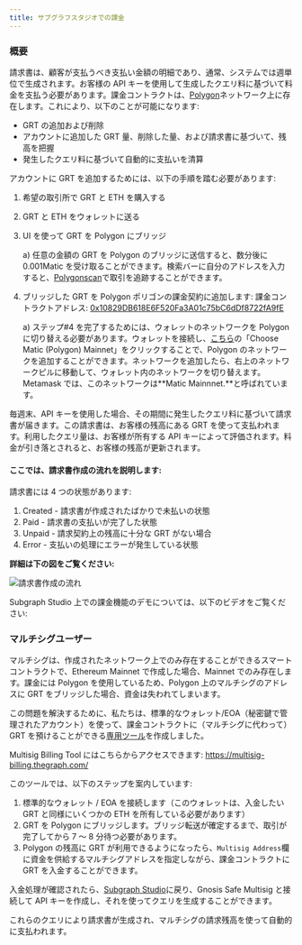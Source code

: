 ```yaml
---
title: サブグラフスタジオでの課金
---
```


### 概要

請求書は、顧客が支払うべき支払い金額の明細であり、通常、システムでは週単位で生成されます。お客様の API キーを使用して生成したクエリ料に基づいて料金を支払う必要があります。課金コントラクトは、[Polygon](https://polygon.technology/)ネットワーク上に存在します。これにより、以下のことが可能になります:

- GRT の追加および削除
- アカウントに追加した GRT 量、削除した量、および請求書に基づいて、残高を把握
- 発生したクエリ料に基づいて自動的に支払いを清算

アカウントに GRT を追加するためには、以下の手順を踏む必要があります:

1. 希望の取引所で GRT と ETH を購入する
2. GRT と ETH をウォレットに送る
3. UI を使って GRT を Polygon にブリッジ

   a) 任意の金額の GRT を Polygon のブリッジに送信すると、数分後に 0.001Matic を受け取ることができます。検索バーに自分のアドレスを入力すると、[Polygonscan](https://polygonscan.com/)で取引を追跡することができます。

4. ブリッジした GRT を Polygon ポリゴンの課金契約に追加します: 課金コントラクトアドレス: [0x10829DB618E6F520Fa3A01c75bC6dDf8722fA9fE](https://polygonscan.com/address/0x10829DB618E6F520Fa3A01c75bC6dDf8722fA9fE)

   a) ステップ#4 を完了するためには、ウォレットのネットワークを Polygon に切り替える必要があります。ウォレットを接続し、[こちら](https://chainlist.org/)の「Choose Matic (Polygon) Mainnet」をクリックすることで、Polygon のネットワークを追加することができます。ネットワークを追加したら、右上のネットワークピルに移動して、ウォレット内のネットワークを切り替えます。Metamask では、このネットワークは**Matic Mainnnet.**と呼ばれています。

毎週末、API キーを使用した場合、その期間に発生したクエリ料に基づいて請求書が届きます。この請求書は、お客様の残高にある GRT を使って支払われます。利用したクエリ量は、お客様が所有する API キーによって評価されます。料金が引き落とされると、お客様の残高が更新されます。

#### ここでは、請求書作成の流れを説明します:

請求書には 4 つの状態があります:

1. Created - 請求書が作成されたばかりで未払いの状態
2. Paid - 請求書の支払いが完了した状態
3. Unpaid - 請求契約上の残高に十分な GRT がない場合
4. Error - 支払いの処理にエラーが発生している状態

**詳細は下の図をご覧ください:**

![請求書作成の流れ](/img/billing-flow.png)

Subgraph Studio 上での課金機能のデモについては、以下のビデオをご覧ください:

<VideoEmbed youtube="UrfIpm-Vlgs" />

### マルチシグユーザー

マルチシグは、作成されたネットワーク上でのみ存在することができるスマートコントラクトで、Ethereum Mainnet で作成した場合、Mainnet でのみ存在します。課金には Polygon を使用しているため、Polygon 上のマルチシグのアドレスに GRT をブリッジした場合、資金は失われてしまいます。

この問題を解決するために、私たちは、標準的なウォレット/EOA（秘密鍵で管理されたアカウント）を使って、課金コントラクトに（マルチシグに代わって）GRT を預けることができる[専用ツール](https://multisig-billing.thegraph.com/)を作成しました。

Multisig Billing Tool にはこちらからアクセスできます: https://multisig-billing.thegraph.com/

このツールでは、以下のステップを案内しています:

1. 標準的なウォレット / EOA を接続します（このウォレットは、入金したい GRT と同様にいくつかの ETH を所有している必要があります）
2. GRT を Polygon にブリッジします。ブリッジ転送が確定するまで、取引が完了してから 7 ～ 8 分待つ必要があります。
3. Polygon の残高に GRT が利用できるようになったら、`Multisig Address`欄に資金を供給するマルチシグアドレスを指定しながら、課金コントラクトに GRT を入金することができます。

入金処理が確認されたら、[Subgraph Studio](https://thegraph.com/studio/)に戻り、Gnosis Safe Multisig と接続して API キーを作成し、それを使ってクエリを生成することができます。

これらのクエリにより請求書が生成され、マルチシグの請求残高を使って自動的に支払われます。
